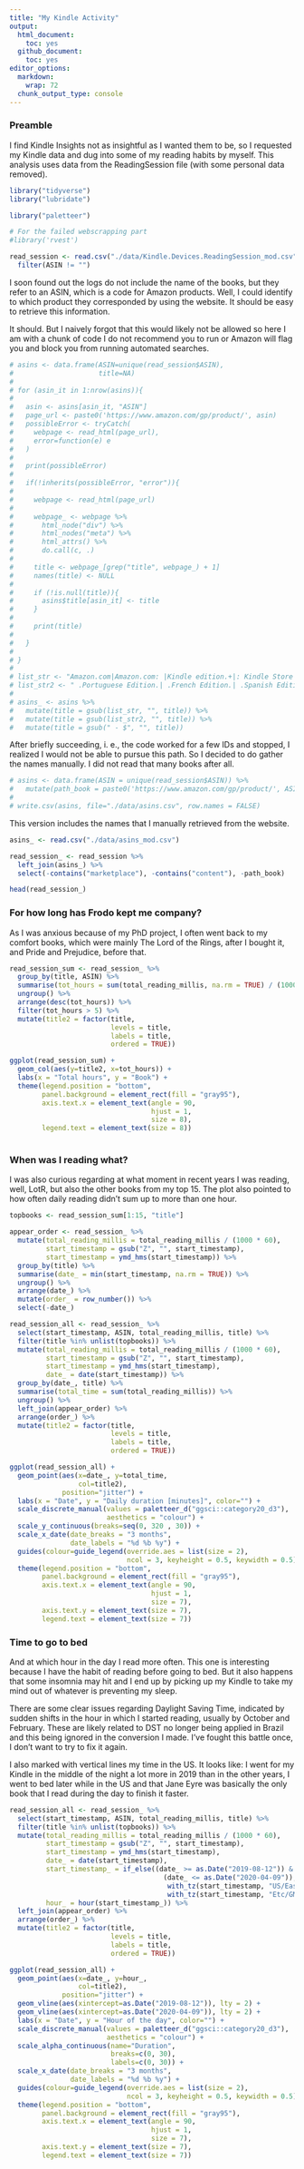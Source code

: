```yaml
---
title: "My Kindle Activity"
output: 
  html_document: 
    toc: yes
  github_document: 
    toc: yes
editor_options: 
  markdown: 
    wrap: 72
  chunk_output_type: console
---
```


### Preamble

I find Kindle Insights not as insightful as I wanted them to be, so 
I requested my Kindle data and dug into some of my reading habits by myself. 
This analysis uses data from the ReadingSession file (with some personal data removed).

```r

library("tidyverse")
library("lubridate")

library("paletteer")

# For the failed webscrapping part
#library('rvest')
```

```r
read_session <- read.csv("./data/Kindle.Devices.ReadingSession_mod.csv") %>%
  filter(ASIN != "")

```

I soon found out the logs do not include the name of the books, but they
refer to an ASIN, which is a code for Amazon products. Well, I could
identify to which product they corresponded by using the website. It
should be easy to retrieve this information.

It should. But I naively forgot that this would likely not be allowed so
here I am with a chunk of code I do not recommend you to run or Amazon
will flag you and block you from running automated searches.

```r

# asins <- data.frame(ASIN=unique(read_session$ASIN),
#                     title=NA)
# 
# for (asin_it in 1:nrow(asins)){
# 
#   asin <- asins[asin_it, "ASIN"]
#   page_url <- paste0('https://www.amazon.com/gp/product/', asin)
#   possibleError <- tryCatch(
#     webpage <- read_html(page_url),
#     error=function(e) e
#   )
# 
#   print(possibleError)
# 
#   if(!inherits(possibleError, "error")){
# 
#     webpage <- read_html(page_url)
# 
#     webpage_ <- webpage %>%
#       html_node("div") %>%
#       html_nodes("meta") %>%
#       html_attrs() %>%
#       do.call(c, .)
# 
#     title <- webpage_[grep("title", webpage_) + 1]
#     names(title) <- NULL
# 
#     if (!is.null(title)){
#       asins$title[asin_it] <- title
#     }
# 
#     print(title)
# 
#   }
# 
# }
# 
# list_str <- "Amazon.com|Amazon.com: |Kindle edition.+|: Kindle Store| eBook :.+"
# list_str2 <- " .Portuguese Edition.| .French Edition.| .Spanish Edition."
# 
# asins_ <- asins %>%
#   mutate(title = gsub(list_str, "", title)) %>%
#   mutate(title = gsub(list_str2, "", title)) %>%
#   mutate(title = gsub(" - $", "", title))
```

After briefly succeeding, i. e., the code worked for a few IDs and stopped, I
realized I would not be able to pursue this path. So I decided to do
gather the names manually. I did not read that many books after all.

```r
# asins <- data.frame(ASIN = unique(read_session$ASIN)) %>%
#   mutate(path_book = paste0('https://www.amazon.com/gp/product/', ASIN))
# 
# write.csv(asins, file="./data/asins.csv", row.names = FALSE)
```

This version includes the names that I manually retrieved from the
website.

```r
asins_ <- read.csv("./data/asins_mod.csv")

read_session_ <- read_session %>%
  left_join(asins_) %>%
  select(-contains("marketplace"), -contains("content"), -path_book)
```

```r
head(read_session_)
```

### For how long has Frodo kept me company?

As I was anxious because of my PhD project, I often went back to my comfort books, which were mainly The Lord of the Rings, after I bought it, and Pride and Prejudice, before that.

```r
read_session_sum <- read_session_ %>%
  group_by(title, ASIN) %>%
  summarise(tot_hours = sum(total_reading_millis, na.rm = TRUE) / (1000 * 3600)) %>%
  ungroup() %>%
  arrange(desc(tot_hours)) %>%
  filter(tot_hours > 5) %>%
  mutate(title2 = factor(title,
                         levels = title,
                         labels = title,
                         ordered = TRUE))

ggplot(read_session_sum) +
  geom_col(aes(y=title2, x=tot_hours)) +
  labs(x = "Total hours", y = "Book") +
  theme(legend.position = "bottom",
        panel.background = element_rect(fill = "gray95"),
        axis.text.x = element_text(angle = 90,
                                   hjust = 1, 
                                   size = 8),
        legend.text = element_text(size = 8))
  
```

### When was I reading what?

I was also curious regarding at what moment in recent years I was reading, well, LotR, but also the other books from my top 15. The plot also pointed to how often daily reading
didn't sum up to more than one hour.

```r

topbooks <- read_session_sum[1:15, "title"]

appear_order <- read_session_ %>%
  mutate(total_reading_millis = total_reading_millis / (1000 * 60),
         start_timestamp = gsub("Z", "", start_timestamp),
         start_timestamp = ymd_hms(start_timestamp)) %>%
  group_by(title) %>%
  summarise(date_ = min(start_timestamp, na.rm = TRUE)) %>%
  ungroup() %>%
  arrange(date_) %>%
  mutate(order_ = row_number()) %>%
  select(-date_)

read_session_all <- read_session_ %>%
  select(start_timestamp, ASIN, total_reading_millis, title) %>%
  filter(title %in% unlist(topbooks)) %>%
  mutate(total_reading_millis = total_reading_millis / (1000 * 60),
         start_timestamp = gsub("Z", "", start_timestamp),
         start_timestamp = ymd_hms(start_timestamp),
         date_ = date(start_timestamp)) %>%
  group_by(date_, title) %>%
  summarise(total_time = sum(total_reading_millis)) %>%
  ungroup() %>%
  left_join(appear_order) %>%
  arrange(order_) %>%
  mutate(title2 = factor(title,
                         levels = title,
                         labels = title,
                         ordered = TRUE))

ggplot(read_session_all) +
  geom_point(aes(x=date_, y=total_time, 
                 col=title2),
             position="jitter") +
  labs(x = "Date", y = "Daily duration [minutes]", color="") + 
  scale_discrete_manual(values = paletteer_d("ggsci::category20_d3"),
                        aesthetics = "colour") +
  scale_y_continuous(breaks=seq(0, 320 , 30)) +
  scale_x_date(date_breaks = "3 months",
               date_labels = "%d %b %y") +
  guides(colour=guide_legend(override.aes = list(size = 2),
                             ncol = 3, keyheight = 0.5, keywidth = 0.5)) +
  theme(legend.position = "bottom",
        panel.background = element_rect(fill = "gray95"),
        axis.text.x = element_text(angle = 90,
                                   hjust = 1, 
                                   size = 7),
        axis.text.y = element_text(size = 7),
        legend.text = element_text(size = 7))

```

### Time to go to bed

And at which hour in the day I read more often. This one is interesting because I have the habit of reading before going to bed. But it also happens that some insomnia may hit and I end up by picking up my Kindle to take my mind out of whatever is preventing my sleep.

There are some clear issues regarding Daylight Saving Time, indicated by sudden shifts in the
hour in which I started reading, usually by October and February. These are likely related to
DST no longer being applied in Brazil and this being ignored in the conversion I made. I've fought this battle once, I don't want to try to fix it again.

I also marked with vertical lines my time in the US. It looks like: I went for my Kindle in the middle of the night a lot more in 2019 than in the other years,  I went to bed later while in the US and that Jane Eyre was basically the only book that I read during the day to finish it faster.

```r

read_session_all <- read_session_ %>%
  select(start_timestamp, ASIN, total_reading_millis, title) %>%
  filter(title %in% unlist(topbooks)) %>%
  mutate(total_reading_millis = total_reading_millis / (1000 * 60),
         start_timestamp = gsub("Z", "", start_timestamp),
         start_timestamp = ymd_hms(start_timestamp),
         date_ = date(start_timestamp),
         start_timestamp_ = if_else((date_ >= as.Date("2019-08-12")) &
                                      (date_ <= as.Date("2020-04-09")),
                                       with_tz(start_timestamp, "US/Eastern"),
                                       with_tz(start_timestamp, "Etc/GMT-3")),
         hour_ = hour(start_timestamp_)) %>%
  left_join(appear_order) %>%
  arrange(order_) %>%
  mutate(title2 = factor(title,
                         levels = title,
                         labels = title,
                         ordered = TRUE))

ggplot(read_session_all) +
  geom_point(aes(x=date_, y=hour_,
                 col=title2),
             position="jitter") +
  geom_vline(aes(xintercept=as.Date("2019-08-12")), lty = 2) +
  geom_vline(aes(xintercept=as.Date("2020-04-09")), lty = 2) +
  labs(x = "Date", y = "Hour of the day", color="") +
  scale_discrete_manual(values = paletteer_d("ggsci::category20_d3"),
                        aesthetics = "colour") +
  scale_alpha_continuous(name="Duration",
                         breaks=c(0, 30),
                         labels=c(0, 30)) +
  scale_x_date(date_breaks = "3 months",
               date_labels = "%d %b %y") +
  guides(colour=guide_legend(override.aes = list(size = 2),
                             ncol = 3, keyheight = 0.5, keywidth = 0.5)) +
  theme(legend.position = "bottom",
        panel.background = element_rect(fill = "gray95"),
        axis.text.x = element_text(angle = 90,
                                   hjust = 1, 
                                   size = 7),
        axis.text.y = element_text(size = 7),
        legend.text = element_text(size = 7))

```

